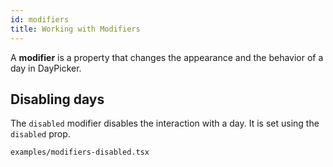 ```yaml
---
id: modifiers
title: Working with Modifiers
---
```


A **modifier** is a property that changes the appearance and the behavior of a
day in DayPicker.

## Disabling days

The `disabled` modifier disables the interaction with a day. It is set using the `disabled` prop.

```include
examples/modifiers-disabled.tsx
```

<!--
## The `today` modifier

The `today` modifier is added to the current date.

```include
examples/modifiers-today.tsx
```

Change the current date with the `today` prop:

```include
examples/modifiers-today-change.tsx
```

It is possible to toggle off the `today` modifier:

```include
examples/modifiers-today-off.tsx
```

## The `selected` modifier

In the [Selecting Days tutorial](/basics/selecting-days). we have set different
ways to control the selected days. Under the hood, DayPicker handles the
interaction with the days and assigns a `selected` modifier to them.

Customize the selection behavior by letting the parent component’s handling the
interaction with the days. To control the selected days, use the `selected` and
`onDayClick` props and add the dates to the component’s state:

```include
examples/modifiers-selected.tsx
```

When using the `select` prop, DayPicker will switch to uncontrolled selection and let you
define with more granularity how the selections work.

For example, to select an array of days:

```include
examples/modifiers-selected-multiple.tsx
```

:::info About using uncontrolled selection

For a basic use of a date picker, you usually won’t need to change the selection
behavior. Use [onSelect](/api/interfaces/daypickerprops#onselect) and the
[selection mode](/api/interfaces/daypickerprops#mode) prop to let DayPicker control the
selection.

:::

## Custom modifiers

Add new modifiers according to your app’s requirements. For example, a booking
app may use a `booked` modifier to mark days as already booked.

Use the `modifiers` prop to pass an object with custom modifiers. Change the
inline-style of the cell with `modifierStyles`.

```include
examples/modifiers-custom.tsx
```

## Styling days with modifiers

A day can be styled according to its modifiers – using CSS or inline
styles.

### Styling via class names

- The modifier is added in the class name of the Day element: `.rdp-day_disabled`,
  `.rdp-day_booked`, `.rdp-day_selected`, etc.
- Change the `.rdp-day_` prefix via
  [modifierPrefix](/api/interfaces/daypickerprops#modifierPrefix) prop.
- Or, use [`modifierClassNames`](/api/interfaces/daypickerprops#modifiersclassnames) to change the whole class name.

```include
examples/modifiers-classnames.tsx
```

### Styling via inline styles

Another practical way is using inline styles. Use
[`modifierStyles`](/api/interfaces/daypickerprops#modifierstyles) to change the
style of a day matching the specified modifier.

```include
examples/modifiers-style.tsx
``` -->
